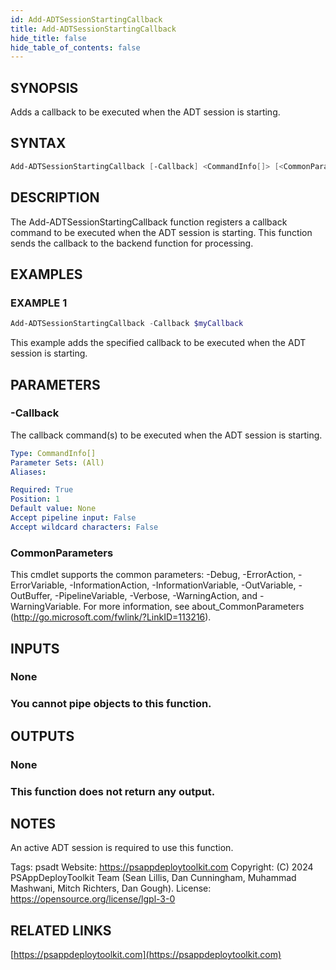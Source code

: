 ```yaml
---
id: Add-ADTSessionStartingCallback
title: Add-ADTSessionStartingCallback
hide_title: false
hide_table_of_contents: false
---
```


## SYNOPSIS

Adds a callback to be executed when the ADT session is starting.

## SYNTAX

```powershell
Add-ADTSessionStartingCallback [-Callback] <CommandInfo[]> [<CommonParameters>]
```

## DESCRIPTION

The Add-ADTSessionStartingCallback function registers a callback command to be executed when the ADT session is starting.
This function sends the callback to the backend function for processing.

## EXAMPLES

### EXAMPLE 1

```powershell
Add-ADTSessionStartingCallback -Callback $myCallback
```

This example adds the specified callback to be executed when the ADT session is starting.

## PARAMETERS

### -Callback

The callback command(s) to be executed when the ADT session is starting.

```yaml
Type: CommandInfo[]
Parameter Sets: (All)
Aliases:

Required: True
Position: 1
Default value: None
Accept pipeline input: False
Accept wildcard characters: False
```

### CommonParameters

This cmdlet supports the common parameters: -Debug, -ErrorAction, -ErrorVariable, -InformationAction, -InformationVariable, -OutVariable, -OutBuffer, -PipelineVariable, -Verbose, -WarningAction, and -WarningVariable.
For more information, see about_CommonParameters (http://go.microsoft.com/fwlink/?LinkID=113216).

## INPUTS

### None

### You cannot pipe objects to this function.
## OUTPUTS

### None

### This function does not return any output.
## NOTES
An active ADT session is required to use this function.

Tags: psadt
Website: https://psappdeploytoolkit.com
Copyright: (C) 2024 PSAppDeployToolkit Team (Sean Lillis, Dan Cunningham, Muhammad Mashwani, Mitch Richters, Dan Gough).
License: https://opensource.org/license/lgpl-3-0

## RELATED LINKS

[https://psappdeploytoolkit.com](https://psappdeploytoolkit.com)
